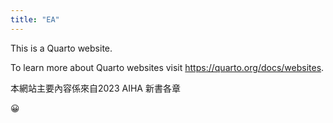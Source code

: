 ```yaml
---
title: "EA"
---
```


This is a Quarto website.

To learn more about Quarto websites visit <https://quarto.org/docs/websites>.

本網站主要內容係來自2023 AIHA 新書各章

😀
